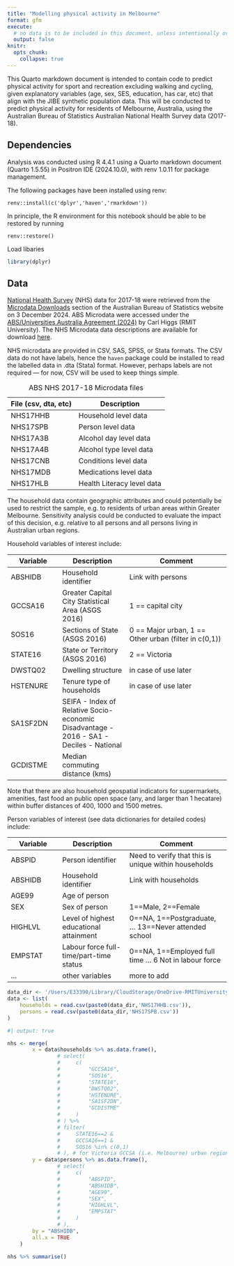```yaml
---
title: "Modelling physical activity in Melbourne"
format: gfm
execute:
  # no data is to be included in this document, unless intentionally over-ridden
  output: false 
knitr:
  opts_chunk: 
    collapse: true
---
```


This Quarto markdown document is intended to contain code to predict physical activity for sport and recreation excluding walking and cycling, given explanatory variables (age, sex, SES, education, has car, etc) that align with the JIBE synthetic population data.  This will be conducted to predict physical activity for residents of Melbourne, Australia, using the Australian Bureau of Statistics Australian National Health Survey data (2017-18).

## Dependencies

Analysis was conducted using R 4.4.1 using a Quarto markdown document (Quarto 1.5.55) in Positron IDE (2024.10.0), with renv 1.0.11 for package management.

The following packages have been installed using renv:

```
renv::install(c('dplyr','haven','rmarkdown'))
```

In principle, the R environment for this notebook should be able to be restored by running

```
renv::restore()
```

Load libaries

```r
library(dplyr)
```

## Data

[National Health Survey](https://www.abs.gov.au/statistics/microdata-tablebuilder/available-microdata-tablebuilder/national-health-survey) (NHS) data for 2017-18 were retrieved from the [Microdata Downloads](https://microdatadownload.abs.gov.au/MicrodataDownload/login.xhtml) section of the Australian Bureau of Statistics website on 3 December 2024.  ABS Microdata were accessed under the [ABS/Universities Australia Agreement (2024)](https://www.abs.gov.au/statistics/microdata-tablebuilder/absuniversities-australia-agreement) by Carl Higgs (RMIT University). The NHS Microdata data descriptions are available for download [here](https://www.abs.gov.au/statistics/microdata-tablebuilder/available-microdata-tablebuilder/national-health-survey#data-item-lists).

NHS microdata are provided in CSV, SAS, SPSS, or Stata formats.  The CSV data do not have labels, hence the `haven` package could be installed to read the labelled data in .dta (Stata) format.  However, perhaps labels are not required --- for now, CSV will be used to keep things simple.


|File (csv, dta, etc) | Description|
|-----|------------|
|NHS17HHB|Household level data|
|NHS17SPB|Person level data|
|NHS17A3B|Alcohol day level data|
|NHS17A4B|Alcohol type level data|
|NHS17CNB|Conditions level data|
|NHS17MDB|Medications level data|
|NHS17HLB|Health Literacy level data|

: ABS NHS 2017-18 Microdata files

The household data contain geographic attributes and could potentially be used to restrict the sample, e.g. to residents of urban areas within Greater Melbourne.  Sensitivity analysis could be conducted to evaluate the impact of this decision, e.g. relative to all persons and all persons living in Australian urban regions.

Household variables of interest include:

| Variable | Description | Comment |
|----------|-------------|-------------------|
| ABSHIDB  | Household identifier | Link with persons |
| GCCSA16  | Greater Capital City Statistical Area (ASGS 2016) | 1 == capital city |
| SOS16    | Sections of State (ASGS 2016) | 0 == Major urban, 1 == Other urban (filter in c(0,1)) |
| STATE16  | State or Territory (ASGS 2016) | 2 == Victoria |
| DWSTQ02  | Dwelling structure | in case of use later |
| HSTENURE | Tenure type of households | in case of use later  |
| SA1SF2DN | SEIFA - Index of Relative Socio-economic Disadvantage - 2016 - SA1 - Deciles - National | |
| GCDISTME | Median commuting distance (kms) |

Note that there are also household geospatial indicators for supermarkets, amenities, fast food an public open space (any, and larger than 1 hecatare) within buffer distances of 400, 1000 and 1500 metres.

Person variables of interest (see data dictionaries for detailed codes) include:

| Variable | Description | Comment |
|----------|-------------|-------------------|
| ABSPID   | Person identifier    | Need to verify that this is unique within households |
| ABSHIDB  | Household identifier | Link with households |
| AGE99    | Age of person | |
| SEX      | Sex of person | 1==Male, 2==Female |
| HIGHLVL  | Level of highest educational attainment | 0==NA, 1==Postgraduate, ... 13==Never attended school |
| EMPSTAT  | Labour force full-time/part-time status | 0==NA, 1==Employed full time ... 6 Not in labour force |
| ... | other variables | more to add |


```r
data_dir <- '/Users/E33390/Library/CloudStorage/OneDrive-RMITUniversity/projects/abs/microdata/NHS2017-18_CSV/NHS2017-18_CSV/'
data <- list(
    households = read.csv(paste0(data_dir,'NHS17HHB.csv')),
    persons = read.csv(paste0(data_dir,'NHS17SPB.csv'))
)
```

```r
#| output: true

nhs <- merge(
        x = data$households %>% as.data.frame(), 
                # select(
                #     c( 
                #         "GCCSA16", 
                #         "SOS16",
                #         "STATE16", 
                #         "DWSTQ02",
                #         "HSTENURE",
                #         "SA1SF2DN", 
                #         "GCDISTME"
                #     )
                # ) %>% 
                # filter(
                #     STATE16==2 &
                #     GCCSA16==1 &
                #     SOS16 %in% c(0,1)
                # ), # for Victoria GCCSA (i.e. Melbourne) urban regions 
        y = data$persons %>% as.data.frame(),
                # select(
                #     c(
                #         "ABSPID",
                #         "ABSHIDB",
                #         "AGE99",
                #         "SEX",
                #         "HIGHLVL",
                #         "EMPSTAT"
                #     )
                # ), 
        by = "ABSHIDB", 
        all.x = TRUE
    )

nhs %>% summarise()
```